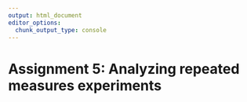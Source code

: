 ```yaml
---
output: html_document
editor_options: 
  chunk_output_type: console
---
```

# Assignment 5: Analyzing repeated measures experiments {#assignment5}








